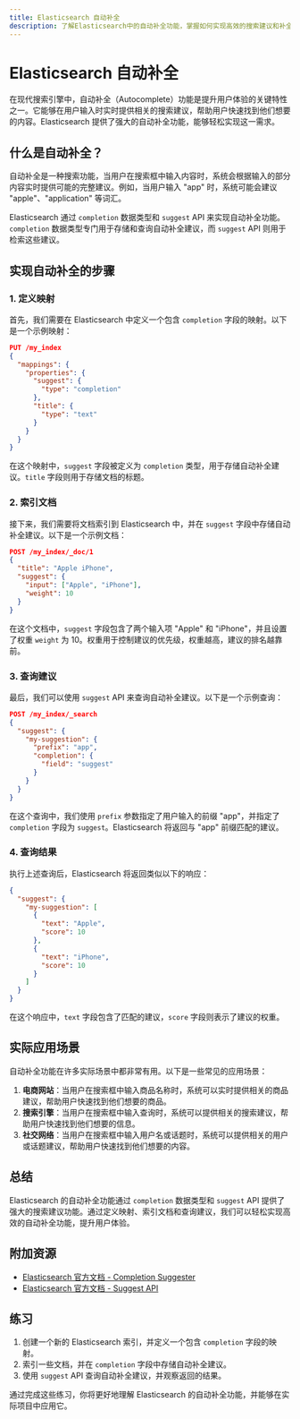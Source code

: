```yaml
---
title: Elasticsearch 自动补全
description: 了解Elasticsearch中的自动补全功能，掌握如何实现高效的搜索建议和补全功能。
---
```


# Elasticsearch 自动补全

在现代搜索引擎中，自动补全（Autocomplete）功能是提升用户体验的关键特性之一。它能够在用户输入时实时提供相关的搜索建议，帮助用户快速找到他们想要的内容。Elasticsearch 提供了强大的自动补全功能，能够轻松实现这一需求。

## 什么是自动补全？

自动补全是一种搜索功能，当用户在搜索框中输入内容时，系统会根据输入的部分内容实时提供可能的完整建议。例如，当用户输入 "app" 时，系统可能会建议 "apple"、"application" 等词汇。

Elasticsearch 通过 `completion` 数据类型和 `suggest` API 来实现自动补全功能。`completion` 数据类型专门用于存储和查询自动补全建议，而 `suggest` API 则用于检索这些建议。

## 实现自动补全的步骤

### 1. 定义映射

首先，我们需要在 Elasticsearch 中定义一个包含 `completion` 字段的映射。以下是一个示例映射：

```json
PUT /my_index
{
  "mappings": {
    "properties": {
      "suggest": {
        "type": "completion"
      },
      "title": {
        "type": "text"
      }
    }
  }
}
```

在这个映射中，`suggest` 字段被定义为 `completion` 类型，用于存储自动补全建议。`title` 字段则用于存储文档的标题。

### 2. 索引文档

接下来，我们需要将文档索引到 Elasticsearch 中，并在 `suggest` 字段中存储自动补全建议。以下是一个示例文档：

```json
POST /my_index/_doc/1
{
  "title": "Apple iPhone",
  "suggest": {
    "input": ["Apple", "iPhone"],
    "weight": 10
  }
}
```

在这个文档中，`suggest` 字段包含了两个输入项 "Apple" 和 "iPhone"，并且设置了权重 `weight` 为 10。权重用于控制建议的优先级，权重越高，建议的排名越靠前。

### 3. 查询建议

最后，我们可以使用 `suggest` API 来查询自动补全建议。以下是一个示例查询：

```json
POST /my_index/_search
{
  "suggest": {
    "my-suggestion": {
      "prefix": "app",
      "completion": {
        "field": "suggest"
      }
    }
  }
}
```

在这个查询中，我们使用 `prefix` 参数指定了用户输入的前缀 "app"，并指定了 `completion` 字段为 `suggest`。Elasticsearch 将返回与 "app" 前缀匹配的建议。

### 4. 查询结果

执行上述查询后，Elasticsearch 将返回类似以下的响应：

```json
{
  "suggest": {
    "my-suggestion": [
      {
        "text": "Apple",
        "score": 10
      },
      {
        "text": "iPhone",
        "score": 10
      }
    ]
  }
}
```

在这个响应中，`text` 字段包含了匹配的建议，`score` 字段则表示了建议的权重。

## 实际应用场景

自动补全功能在许多实际场景中都非常有用。以下是一些常见的应用场景：

1. **电商网站**：当用户在搜索框中输入商品名称时，系统可以实时提供相关的商品建议，帮助用户快速找到他们想要的商品。
2. **搜索引擎**：当用户在搜索框中输入查询时，系统可以提供相关的搜索建议，帮助用户快速找到他们想要的信息。
3. **社交网络**：当用户在搜索框中输入用户名或话题时，系统可以提供相关的用户或话题建议，帮助用户快速找到他们想要的内容。

## 总结

Elasticsearch 的自动补全功能通过 `completion` 数据类型和 `suggest` API 提供了强大的搜索建议功能。通过定义映射、索引文档和查询建议，我们可以轻松实现高效的自动补全功能，提升用户体验。

## 附加资源

- [Elasticsearch 官方文档 - Completion Suggester](https://www.elastic.co/guide/en/elasticsearch/reference/current/search-suggesters-completion.html)
- [Elasticsearch 官方文档 - Suggest API](https://www.elastic.co/guide/en/elasticsearch/reference/current/search-suggesters.html)

## 练习

1. 创建一个新的 Elasticsearch 索引，并定义一个包含 `completion` 字段的映射。
2. 索引一些文档，并在 `completion` 字段中存储自动补全建议。
3. 使用 `suggest` API 查询自动补全建议，并观察返回的结果。

通过完成这些练习，你将更好地理解 Elasticsearch 的自动补全功能，并能够在实际项目中应用它。